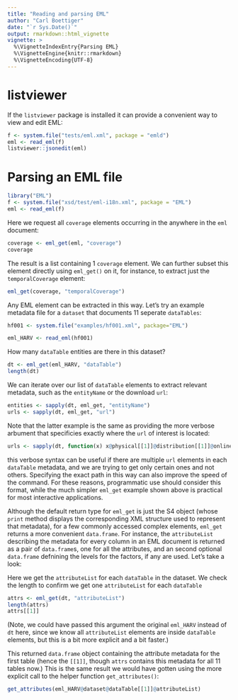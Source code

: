 ```yaml
---
title: "Reading and parsing EML"
author: "Carl Boettiger"
date: "`r Sys.Date()`"
output: rmarkdown::html_vignette
vignette: >
  %\VignetteIndexEntry{Parsing EML}
  %\VignetteEngine{knitr::rmarkdown}
  %\VignetteEncoding{UTF-8}
---
```



# listviewer

If the `listviewer` package is installed it can provide a convenient way to view and edit EML:

```r
f <- system.file("tests/eml.xml", package = "emld")
eml <- read_eml(f)
listviewer::jsonedit(eml)
```

# Parsing an EML file

```r
library("EML")
f <- system.file("xsd/test/eml-i18n.xml", package = "EML")
eml <- read_eml(f)
```

Here we request all `coverage` elements occurring in the anywhere in the `eml` document:

```r
coverage <- eml_get(eml, "coverage")
coverage
```

The result is a list containing 1 `coverage` element. We can further subset this element directly using `eml_get()` on it, for instance, to extract just the `temporalCoverage` element:

```r
eml_get(coverage, "temporalCoverage")
```

Any EML element can be extracted in this way. Let's try an example metadata file for a `dataset` that documents 11 seperate `dataTables`: 

```r
hf001 <- system.file("examples/hf001.xml", package="EML") 

eml_HARV <- read_eml(hf001)
```

How many `dataTable` entities are there in this dataset?

```r
dt <- eml_get(eml_HARV, "dataTable")
length(dt)
```

We can iterate over our list of `dataTable` elements to extract relevant metadata, such as the `entityName` or the download `url`:

```r
entities <- sapply(dt, eml_get, "entityName")
urls <- sapply(dt, eml_get, "url")
```


Note that the latter example is the same as providing the more verbose arbument that specificies exactly where the `url` of interest is located:

```r
urls <- sapply(dt, function(x) x@physical[[1]]@distribution[[1]]@online@url)
```

this verbose syntax can be useful if there are multiple `url` elements in each `dataTable` metadata, and we are trying to get only certain ones and not others. Specifying the exact path in this way can also improve the speed of the command.  For these reasons, programmatic use should consider this format, while the much simpler `eml_get` example shown above is practical for most interactive applications.

Although the default return type for `eml_get` is just the S4 object (whose `print` method displays the corresponding XML structure used to represent that metadata), for a few commonly accessed complex elements, `eml_get` returns a more convenient `data.frame`.  For instance, the `attributeList` describing the metadata for every column in an EML document is returned as a pair of `data.frame`s, one for all the attributes, and an second optional `data.frame` defnining the levels for the factors, if any are used.  Let's take a look: 

Here we get the `attributeList` for each `dataTable` in the dataset. We check the length to confirm we get one `attributeList` for each `dataTable`

```r
attrs <- eml_get(dt, "attributeList") 
length(attrs)
attrs[[1]]
```

(Note, we could have passed this argument the original `eml_HARV` instead of `dt` here, since we know all `attributeList` elements are inside `dataTable` elements, but this is a bit more explicit and a bit faster.)

This returned `data.frame` object containing the attribute metadata for the first table (hence the `[[1]]`, though `attrs` contains this metadata for all 11 tables now.)  This is the same result we would have gotten using the more explicit call to the helper function `get_attributes()`:

```r
get_attributes(eml_HARV@dataset@dataTable[[1]]@attributeList)
```

